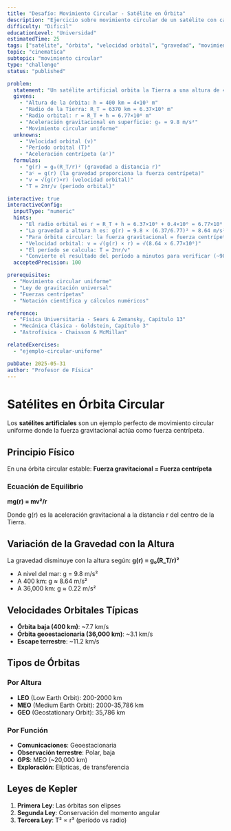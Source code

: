 ```yaml
---
title: "Desafío: Movimiento Circular - Satélite en Órbita"
description: "Ejercicio sobre movimiento circular de un satélite con cálculo de velocidad orbital y período"
difficulty: "Dificil"
educationLevel: "Universidad"
estimatedTime: 25
tags: ["satélite", "órbita", "velocidad orbital", "gravedad", "movimiento circular"]
topic: "cinematica"
subtopic: "movimiento circular"
type: "challenge"
status: "published"

problem:
  statement: "Un satélite artificial orbita la Tierra a una altura de 400 km sobre la superficie. Si el radio de la Tierra es 6370 km y la aceleración de la gravedad en la superficie es 9.8 m/s², calcula: a) La velocidad orbital del satélite, b) El período de la órbita, c) La aceleración centrípeta del satélite."
  givens:
    - "Altura de la órbita: h = 400 km = 4×10⁵ m"
    - "Radio de la Tierra: R_T = 6370 km = 6.37×10⁶ m"
    - "Radio orbital: r = R_T + h = 6.77×10⁶ m"
    - "Aceleración gravitacional en superficie: g₀ = 9.8 m/s²"
    - "Movimiento circular uniforme"
  unknowns:
    - "Velocidad orbital (v)"
    - "Período orbital (T)"
    - "Aceleración centrípeta (aᶜ)"
  formulas:
    - "g(r) = g₀(R_T/r)² (gravedad a distancia r)"
    - "aᶜ = g(r) (la gravedad proporciona la fuerza centrípeta)"
    - "v = √(g(r)×r) (velocidad orbital)"
    - "T = 2πr/v (período orbital)"

interactive: true
interactiveConfig:
  inputType: "numeric"
  hints:
    - "El radio orbital es r = R_T + h = 6.37×10⁶ + 0.4×10⁶ = 6.77×10⁶ m"
    - "La gravedad a altura h es: g(r) = 9.8 × (6.37/6.77)² ≈ 8.64 m/s²"
    - "Para órbita circular: la fuerza gravitacional = fuerza centrípeta"
    - "Velocidad orbital: v = √(g(r) × r) = √(8.64 × 6.77×10⁶)"
    - "El período se calcula: T = 2πr/v"
    - "Convierte el resultado del período a minutos para verificar (~90-95 min)"
  acceptedPrecision: 100

prerequisites:
  - "Movimiento circular uniforme"
  - "Ley de gravitación universal"
  - "Fuerzas centrípetas"
  - "Notación científica y cálculos numéricos"

reference:
  - "Física Universitaria - Sears & Zemansky, Capítulo 13"
  - "Mecánica Clásica - Goldstein, Capítulo 3"
  - "Astrofísica - Chaisson & McMillan"

relatedExercises:
  - "ejemplo-circular-uniforme"

pubDate: 2025-05-31
author: "Profesor de Física"
---
```


# Satélites en Órbita Circular

Los **satélites artificiales** son un ejemplo perfecto de movimiento circular uniforme donde la fuerza gravitacional actúa como fuerza centrípeta.

## Principio Físico

En una órbita circular estable:
**Fuerza gravitacional = Fuerza centrípeta**

### Ecuación de Equilibrio
**mg(r) = mv²/r**

Donde g(r) es la aceleración gravitacional a la distancia r del centro de la Tierra.

## Variación de la Gravedad con la Altura

La gravedad disminuye con la altura según:
**g(r) = g₀(R_T/r)²**

- A nivel del mar: g = 9.8 m/s²
- A 400 km: g ≈ 8.64 m/s²
- A 36,000 km: g ≈ 0.22 m/s²

## Velocidades Orbitales Típicas

- **Órbita baja (400 km)**: ~7.7 km/s
- **Órbita geoestacionaria (36,000 km)**: ~3.1 km/s
- **Escape terrestre**: ~11.2 km/s

## Tipos de Órbitas

### Por Altura
- **LEO** (Low Earth Orbit): 200-2000 km
- **MEO** (Medium Earth Orbit): 2000-35,786 km  
- **GEO** (Geostationary Orbit): 35,786 km

### Por Función
- **Comunicaciones**: Geoestacionaria
- **Observación terrestre**: Polar, baja
- **GPS**: MEO (~20,000 km)
- **Exploración**: Elípticas, de transferencia

## Leyes de Kepler

1. **Primera Ley**: Las órbitas son elipses
2. **Segunda Ley**: Conservación del momento angular
3. **Tercera Ley**: T² ∝ r³ (período vs radio)
